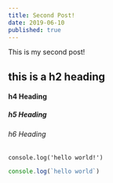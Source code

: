 ```yaml
---
title: Second Post!
date: 2019-06-10
published: true
---
```


This is my second post!

## this is a h2 heading

#### h4 Heading

##### h5 Heading

###### h6 Heading

`console.log('hello world!')`

```js
console.log(`hello world`)
```
